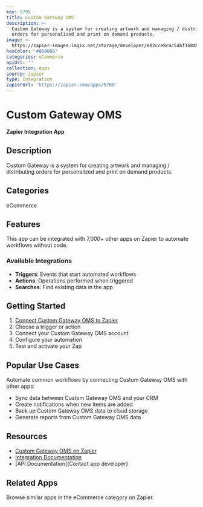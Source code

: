 ```yaml
---
key: 5705
title: Custom Gateway OMS
description: >-
  Custom Gateway is a system for creating artwork and managing / distributing
  orders for personalized and print on demand products.
image: >-
  https://zapier-images.imgix.net/storage/developer/e82cce8cac54bf168d89ccd38d08f9d7.png?auto=format%2Ccompress&ixlib=python-3.0.0&q=50
hexColor: '#000000'
categories: eCommerce
apiUrl: ''
collection: Apps
source: zapier
type: Integration
zapierUrl: 'https://zapier.com/apps/5705'
---
```

# Custom Gateway OMS

**Zapier Integration App**

## Description

Custom Gateway is a system for creating artwork and managing / distributing orders for personalized and print on demand products.

## Categories

eCommerce

## Features

This app can be integrated with 7,000+ other apps on Zapier to automate workflows without code.

### Available Integrations

- **Triggers**: Events that start automated workflows
- **Actions**: Operations performed when triggered
- **Searches**: Find existing data in the app

## Getting Started

1. [Connect Custom Gateway OMS to Zapier](https://zapier.com/apps/5705)
2. Choose a trigger or action
3. Connect your Custom Gateway OMS account
4. Configure your automation
5. Test and activate your Zap

## Popular Use Cases

Automate common workflows by connecting Custom Gateway OMS with other apps:

- Sync data between Custom Gateway OMS and your CRM
- Create notifications when new items are added
- Back up Custom Gateway OMS data to cloud storage
- Generate reports from Custom Gateway OMS data

## Resources

- [Custom Gateway OMS on Zapier](https://zapier.com/apps/5705)
- [Integration Documentation](https://zapier.com/apps/5705/integrations)
- [API Documentation](Contact app developer)

## Related Apps

Browse similar apps in the eCommerce category on Zapier.
